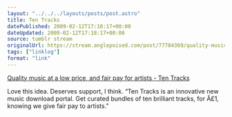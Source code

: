 ```yaml
---
layout: "../../../layouts/posts/post.astro"
title: Ten Tracks
datePublished: 2009-02-12T17:18:17+00:00
dateUpdated: 2009-02-12T17:18:17+00:00
source: tumblr stream
originalUrl: https://stream.anglepoised.com/post/77784369/quality-music-at-a-low-price-and-fair-pay-for
tags: ["linklog"]
format: "link"
---
```


[Quality music at a low price, and fair pay for artists - Ten Tracks][1]

Love this idea. Deserves support, I think. &ldquo;Ten Tracks is an innovative new music download portal. Get curated bundles of ten brilliant tracks, for Â£1, knowing we give fair pay to artists.&rdquo;

[1]: http://www.tentracks.co.uk/

